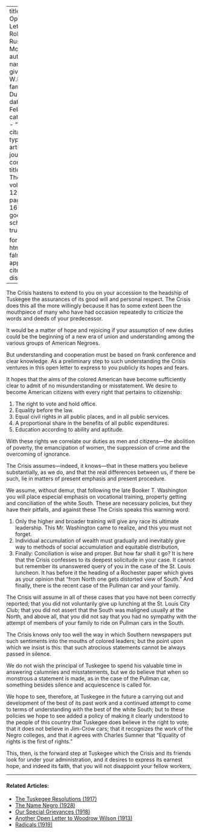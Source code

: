 
---
title: 'An Open Letter to Robert Russa Moton'
author:
  - name:
      given: W.E.B.
      family: Du Bois
date: Feb. 1916
categories: 
  - ""
citation: 
  type: article-journal
  container-title: The Crisis
  volume: 12
  issue: 4
  page: 169-173
google-scholar: true

format:
  html:
    toc: false
    appendix-cite-as: display
---



<span class = "small-caps">The Crisis</span>
hastens to extend to you on your accession to the headship of Tuskegee the  assurances of its good will and personal respect. The <span class = "small-caps">Crisis</span> 
does this all the more willingly because it has to some extent been the mouthpiece of many who have had occasion repeatedly to criticize the words and deeds of your predecessor. 

It would be a matter of hope and rejoicing if your assumption of new duties could be the beginning of a new era of union and understanding among the various groups of American Negroes. 

But understanding and cooperation must be based on frank conference and clear knowledge. As a preliminary step to such understanding the <span class = "small-caps">Crisis</span> ventures in this open letter to express to you publicly its hopes and fears. 

It hopes that the aims of the colored American have become sufficiently clear to admit of no misunderstanding or misstatement. We desire to become American citizens with every right that pertains to citizenship: 

1. The right to vote and hold office. 
2. Equality before the law. 
3. Equal civil rights in all public places, and in all public services. 
4. A proportional share in the benefits of all public expenditures. 
5. Education according to ability and aptitude. 

With these rights we correlate our duties as men and citizens---the abolition of poverty, the emancipation of women, the suppression of crime and the overcoming of ignorance. 

The <span class = "small-caps">Crisis</span> assumes---indeed, it knows---that in these matters you believe substantially, as we do, and that the real differences between us, if there be such, lie in matters of present emphasis and present procedure. 

We assume, without demur, that following the late Booker T. Washington you will place especial emphasis on vocational training, property getting and conciliation of the white South. These are necessary policies, but they have their pitfalls, and against these The <span class = "small-caps">Crisis</span> speaks this warning word: 

1. Only the higher and broader training will give any race its ultimate leadership. This Mr. Washington came to realize, and this you must not forget. 
2. Individual accumulation of wealth must gradually and inevitably give way to methods of social accumulation and equitable distribution, 
3. Finally: Conciliation is wise and proper. But how far shall it go? It is here that the <span class = "small-caps">Crisis</span> confesses to its deepest solicitude in your case. It cannot but remember its unanswered query of you in the case of the St. Louis luncheon. It has before it the heading of a Rochester paper which gives as your opinion that "from North one gets distorted view of South." And finally, there is the recent case of the Pullman car and your family. 

The <span class = "small-caps">Crisis</span> will assume in all of these cases that you have not been correctly reported; that you did not voluntarily give up lunching at the St. Louis City Club; that you did not assert that the South was maligned usually at the North, and above all, that you did not say that you had no sympathy with the attempt of members of your family to ride on Pullman cars in the South. 

The <span class = "small-caps">Crisis</span> knows only too well the way in which Southern newspapers put such sentiments into the mouths of colored leaders; but the point upon which we insist is this: that such atrocious statements cannot be always passed in silence. 

We do not wish the principal of Tuskegee to spend his valuable time in answering calumnies and misstatements, but we do believe that when so monstrous a statement is made, as in the case of the Pullman car, something besides silence and acquiescence is called for. 

We hope to see, therefore, at Tuskegee in the future a carrying out and development of the best of its past work and a continued attempt to come to terms of understanding with the best of the white South; but to these policies we hope to see added a policy of making it clearly understood to the people of this country that Tuskegee does believe in the right to vote; that it does not believe in Jim-Crow cars; that it recognizes the work of the Negro colleges, and that it agrees with Charles Sumner that "Equality of rights is the first of rights." 

This, then, is the forward step at Tuskegee which the <span class = "small-caps">Crisis</span> and its friends look for under your administration, and it desires to express its earnest hope, and indeed its faith, that you will not disappoint your fellow workers, 

<!-- Similar articles start here -->

<hr>
#### Related Articles:

* [The Tuskegee Resolutions (1917)](/Volumes/13/05/tuskegee_resolutions.html)
* [The Name Negro (1928)](/Volumes/35/03/name_negro.html)
* [Our Special Grievances (1918)](/Volumes/16/05/our_special_greivances.html)
* [Another Open Letter to Woodrow Wilson (1913)](/Volumes/06/05/open_letter.html)
* [Radicals (1919)](/Volumes/19/02/radicals.html)

<!-- Similar articles end here -->